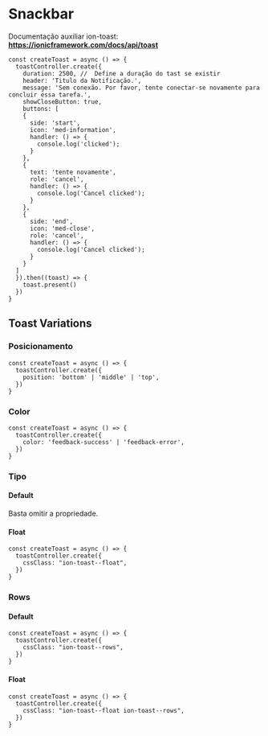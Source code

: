 
<Meta title="Components/Core/Snack Bar/Usage" />

# Snackbar

Documentação auxiliar ion-toast: **https://ionicframework.com/docs/api/toast**

```
const createToast = async () => {
  toastController.create({
    duration: 2500, //  Define a duração do tast se existir
    header: 'Titulo da Notificação.',
    message: 'Sem conexão. Por favor, tente conectar-se novamente para concluir essa tarefa.',
    showCloseButton: true,
    buttons: [
    {
      side: 'start',
      icon: 'med-information',
      handler: () => {
        console.log('clicked');
      }
    },
    {
      text: 'tente novamente',
      role: 'cancel',
      handler: () => {
        console.log('Cancel clicked');
      }
    },
    {
      side: 'end',
      icon: 'med-close',
      role: 'cancel',
      handler: () => {
        console.log('Cancel clicked');
      }
    }
  ]
  }).then((toast) => {
    toast.present()
  })
}
```

## Toast Variations

### Posicionamento

```
const createToast = async () => {
  toastController.create({
    position: 'bottom' | 'middle' | 'top',
  })
}
```

### Color

```
const createToast = async () => {
  toastController.create({
    color: 'feedback-success' | 'feedback-error',
  })
}
```

### Tipo

#### Default

Basta omitir a propriedade.

#### Float

```
const createToast = async () => {
  toastController.create({
    cssClass: "ion-toast--float",
  })
}
```

### Rows

#### Default

```
const createToast = async () => {
  toastController.create({
    cssClass: "ion-toast--rows",
  })
}
```

#### Float

```
const createToast = async () => {
  toastController.create({
    cssClass: "ion-toast--float ion-toast--rows",
  })
}
